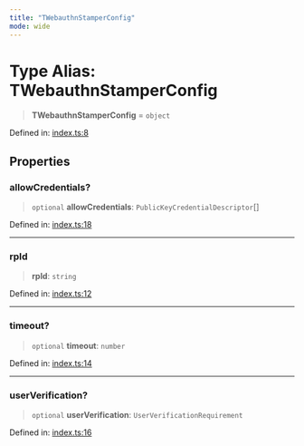 ```yaml
---
title: "TWebauthnStamperConfig"
mode: wide
---
```

  
# Type Alias: TWebauthnStamperConfig

> **TWebauthnStamperConfig** = `object`

Defined in: [index.ts:8](https://github.com/tkhq/sdk/blob/main/packages/webauthn-stamper/src/index.ts#L8)

## Properties

### allowCredentials?

> `optional` **allowCredentials**: `PublicKeyCredentialDescriptor`[]

Defined in: [index.ts:18](https://github.com/tkhq/sdk/blob/main/packages/webauthn-stamper/src/index.ts#L18)

***

### rpId

> **rpId**: `string`

Defined in: [index.ts:12](https://github.com/tkhq/sdk/blob/main/packages/webauthn-stamper/src/index.ts#L12)

***

### timeout?

> `optional` **timeout**: `number`

Defined in: [index.ts:14](https://github.com/tkhq/sdk/blob/main/packages/webauthn-stamper/src/index.ts#L14)

***

### userVerification?

> `optional` **userVerification**: `UserVerificationRequirement`

Defined in: [index.ts:16](https://github.com/tkhq/sdk/blob/main/packages/webauthn-stamper/src/index.ts#L16)
